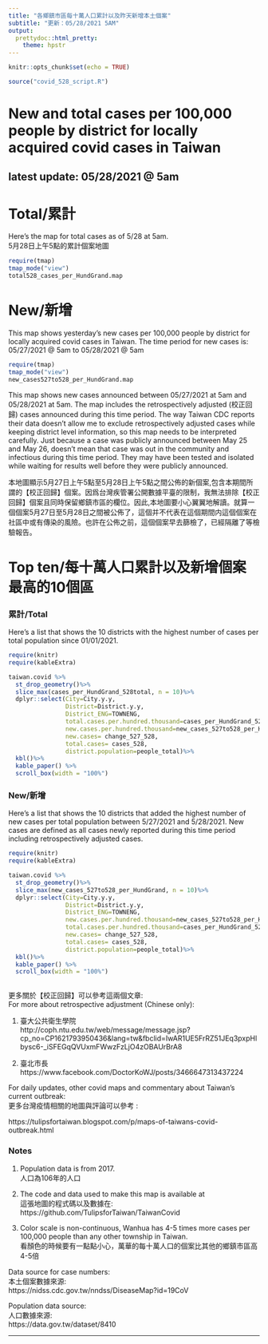 ---
title: "各鄉鎮市區每十萬人口累計以及昨天新增本土個案"
subtitle: "更新：05/28/2021 5AM"
output:
  prettydoc::html_pretty:
    theme: hpstr
---

```{r setup, include=FALSE}
knitr::opts_chunk$set(echo = TRUE)
```

```{r todays map, include=FALSE}
source("covid_528_script.R")
```

# New and total cases per 100,000 people by district for locally acquired covid cases in Taiwan
## latest update:  05/28/2021 @ 5am

# Total/累計
Here's the map for total cases as of 5/28 at 5am.   
5月28日上午5點的累計個案地圖
```{r total cases map, echo=FALSE}
require(tmap)
tmap_mode("view")
total528_cases_per_HundGrand.map
```
 

# New/新增
This map shows yesterday's new cases per 100,000 people by district for locally acquired covid cases in Taiwan. The time period for new cases is: 05/27/2021 @ 5am to 05/28/2021 @ 5am
```{r new cases map, echo=FALSE}
require(tmap)
tmap_mode("view")
new_cases527to528_per_HundGrand.map
```

This map shows new cases announced between 05/27/2021 at 5am and 05/28/2021 at 5am. The map includes the retrospectively adjusted (校正回歸) cases announced during this time period. The way Taiwan CDC reports their data doesn't allow me to exclude retrospectively adjusted cases while keeping district level information, so this map needs to be interpreted carefully. Just because a case was publicly announced between May 25 and May 26, doesn't mean that case was out in the community and infectious during this time period. They may have been tested and isolated while waiting for results well before they were publicly announced.

本地圖顯示5月27日上午5點至5月28日上午5點之間公佈的新個案,包含本期間所謂的【校正回歸】個案。因爲台灣疾管署公開數據平臺的限制，我無法排除【校正回歸】個案且同時保留鄉鎮市區的欄位。因此,本地圖要小心翼翼地解讀。就算一個個案5月27日至5月28日之間被公佈了，這個并不代表在這個期間内這個個案在社區中或有傳染的風險。也許在公佈之前，這個個案早去篩檢了，已經隔離了等檢驗報告。 

# Top ten/每十萬人口累計以及新增個案最高的10個區

### 累計/Total
Here's a list that shows the 10 districts with the highest number of cases per total population since 01/01/2021. 

```{r high prevalence table, echo=FALSE}
require(knitr)
require(kableExtra)

taiwan.covid %>% 
  st_drop_geometry()%>%
  slice_max(cases_per_HundGrand_528total, n = 10)%>%
  dplyr::select(City=City.y.y,
                District=District.y.y,
                District_ENG=TOWNENG,
                total.cases.per.hundred.thousand=cases_per_HundGrand_528total,
                new.cases.per.hundred.thousand=new_cases_527to528_per_HundGrand,
                new.cases= change_527_528,
                total.cases= cases_528,
                district.population=people_total)%>%
  kbl()%>%
  kable_paper() %>%
  scroll_box(width = "100%")
```

### New/新增
Here's a list that shows the 10 districts that added the highest number of new cases per total population between 5/27/2021 and 5/28/2021. New cases are defined as all cases newly reported during this time period including retrospectively adjusted cases.

```{r high incidence table, echo=FALSE}
require(knitr)
require(kableExtra)

taiwan.covid %>% 
  st_drop_geometry()%>%
  slice_max(new_cases_527to528_per_HundGrand, n = 10)%>%
  dplyr::select(City=City.y.y,
                District=District.y.y,
                District_ENG=TOWNENG,
                new.cases.per.hundred.thousand=new_cases_527to528_per_HundGrand,
                total.cases.per.hundred.thousand=cases_per_HundGrand_528total,
                new.cases= change_527_528,
                total.cases= cases_528,
                district.population=people_total)%>%
  kbl()%>%
  kable_paper() %>%
  scroll_box(width = "100%")
  
```

更多關於【校正回歸】可以參考這兩個文章:   
For more about retrospective adjustment (Chinese only):

1. 臺大公共衛生學院   
http://coph.ntu.edu.tw/web/message/message.jsp?cp_no=CP1621793950436&lang=tw&fbclid=IwAR1UE5FrRZ51JEq3pxpHlbysc6-_iSFEGqQVUxmFWwzFzLjO4zOBAUrBrA8

2. 臺北市長   
https://www.facebook.com/DoctorKoWJ/posts/3466647313437224 

For daily updates, other covid maps and commentary about Taiwan's current outbreak:   
更多台灣疫情相關的地圖與評論可以參考 :

https://tulipsfortaiwan.blogspot.com/p/maps-of-taiwans-covid-outbreak.html   
   
   


### Notes

1. Population data is from 2017.    
人口為106年的人口

2. The code and data used to make this map is available at   
這張地圖的程式碼以及數據在: 
https://github.com/TulipsforTaiwan/TaiwanCovid

3. Color scale is non-continuous, Wanhua has 4-5 times more cases per 100,000 people than any other township in Taiwan.   
看顏色的時候要有一點點小心，萬華的每十萬人口的個案比其他的鄉鎮市區高4-5倍   

Data source for case numbers:   
本土個案數據來源:   
https://nidss.cdc.gov.tw/nndss/DiseaseMap?id=19CoV

Population data source:   
人口數據來源:   
https://data.gov.tw/dataset/8410


-----